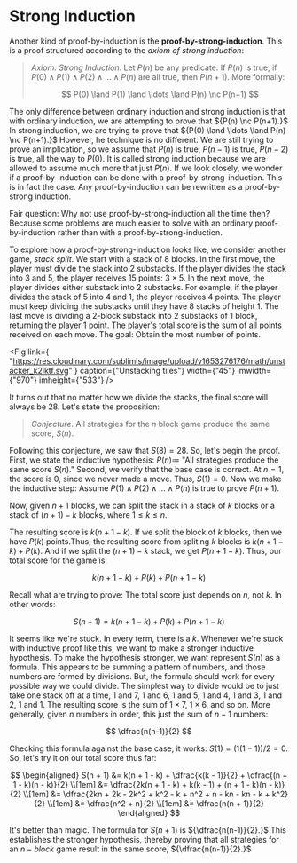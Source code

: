 # Strong Induction

Another kind of proof-by-induction is the __proof-by-strong-induction__.
This is a proof structured according to the _axiom of strong induction_:

> _Axiom: Strong Induction_. Let ${P(n)}$ be any predicate. If ${P(n)}$ is
> true, if ${P(0) \land P(1) \land P(2) \land \ldots \land P(n)}$ are all
> true, then ${P(n+1).}$ More formally:
>
> $$
> 		P(0) \land P(1) \land \ldots \land P(n) \nc P(n+1)
> $$

The only difference between ordinary induction and strong induction is that
with ordinary induction, we are attempting to prove that
${P(n) \nc P(n+1).}$ In strong induction, we are trying to prove that
${P(0) \land \ldots \land P(n) \nc P(n+1).}$ However, he technique is
no different. We are still trying to prove an implication, so we assume
that ${P(n)}$ is true, ${P(n-1)}$ is true, ${P(n-2)}$ is true, all the way
to ${P(0).}$ It is called strong induction because we are allowed to assume
much more that just ${P(n).}$ If we look closely, we wonder if a
proof-by-induction can be done with a proof-by-strong-induction. This is in
fact the case. Any proof-by-induction can be rewritten as a proof-by-strong
induction.

Fair question: Why not use proof-by-strong-induction all the time then?
Because some problems are much easier to solve with an ordinary
proof-by-induction rather than with a proof-by-strong-induction.

To explore how a proof-by-strong-induction looks like, we consider another
game, _stack split_. We start with a stack of 8 blocks. In the first move,
the player must divide the stack into 2 substacks. If the player divides
the stack into 3 and 5, the player receives 15 points: ${3 \times 5.}$ In
the next move, the player divides either substack into 2 substacks. For
example, if the player divides the stack of 5 into 4 and 1, the player
receives 4 points. The player must keep dividing the substacks until they
have 8 stacks of height 1. The last move is dividing a 2-block substack
into 2 substacks of 1 block, returning the player 1 point. The player's
total score is the sum of all points received on each move. The goal:
Obtain the most number of points.

<Fig
	link={
		"https://res.cloudinary.com/sublimis/image/upload/v1653276176/math/unstacker_k2lktf.svg"
	}
	caption={"Unstacking tiles"}
	width={"45"}
	imwidth={"970"}
	imheight={"533"}
/>

It turns out that no matter how we divide the stacks, the final score will
always be 28. Let's state the proposition:

> _Conjecture._ All strategies for the ${n}$ block game produce the same
> score, ${S(n).}$

Following this conjecture, we saw that ${S(8) = 28.}$ So, let's begin the
proof. First, we state the inductive hypothesis: ${P(n) \coloneqq}$ "All
strategies produce the same score ${S(n).}$" Second, we verify that the
base case is correct. At ${n = 1,}$ the score is 0, since we never made a
move. Thus, ${S(1) = 0.}$ Now we make the inductive step: Assume
${P(1) \land P(2) \land \ldots \land P(n)}$ is true to prove ${P(n+1).}$

Now, given ${n+1}$ blocks, we can split the stack in a stack of ${k}$
blocks or a stack of ${(n + 1)-k}$ blocks, where ${1 \leq k \leq n.}$



The resulting score is ${k(n+1-k).}$ If we split the block of ${k}$ blocks,
then we have ${P(k)}$ points.Thus, the resulting score from spliting ${k}$
blocks is ${k(n+1-k)+P(k).}$ And if we split the ${(n+1)-k}$ stack, we get
${P(n+1-k).}$ Thus, our total score for the game is:

$$
	k(n+1-k) + P(k) + P(n+1-k)
$$

Recall what are trying to prove: The total score just depends on ${n,}$ not
${k.}$ In other words:

$$
	S(n+1) = k(n+1-k) + P(k) + P(n+1-k)
$$

It seems like we're stuck. In every term, there is a ${k.}$ Whenever we're
stuck with inductive proof like this, we want to make a stronger inductive
hypothesis. To make the hypothesis stronger, we want represent ${S(n)}$ as
a formula. This appears to be summing a pattern of numbers, and those
numbers are formed by divisions. But, the formula should work for every
possible way we could divide. The simplest way to divide would be to just
take one stack off at a time, 1 and 7, 1 and 6, 1 and 5, 1 and 4, 1 and 3,
1 and 2, 1 and 1. The resulting score is the sum of ${1 \times 7,}$
${1 \times 6,}$ and so on. More generally, given ${n}$ numbers in order,
this just the sum of ${n-1}$ numbers:

$$
	\dfrac{n(n-1)}{2}
$$

Checking this formula against the base case, it works:
${S(1) = (1(1-1))/2 = 0.}$ So, let's try it on our total score thus far:

$$
	\begin{aligned}
		S(n + 1) &= k(n + 1 - k) + \dfrac{k(k - 1)}{2} + \dfrac{(n + 1 - k)(n - k)}{2} \\[1em]
		&= \dfrac{2k(n + 1 - k) + k(k - 1) + (n + 1 - k)(n - k)}{2} \\[1em]
		&= \dfrac{2kn + 2k - 2k^2 + k^2 - k + n^2 + n - kn - kn - k + k^2}{2} \\[1em]
		&= \dfrac{n^2 + n}{2} \\[1em]
		&= \dfrac{n(n + 1)}{2}
	\end{aligned}
$$

It's better than magic. The formula for ${S(n + 1)}$ is
${\dfrac{n(n-1)}{2}.}$ This establishes the stronger hypothesis, thereby
proving that all strategies for an ${n-block}$ game result in the same
score, ${\dfrac{n(n-1)}{2}.}$
